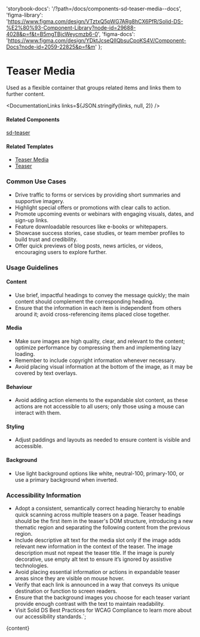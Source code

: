 

  'storybook-docs': '/?path=/docs/components-sd-teaser-media--docs',
  'figma-library':
    'https://www.figma.com/design/VTztxQ5pWG7ARg8hCX6PfR/Solid-DS-%E2%80%93-Component-Library?node-id=29688-4028&p=f&t=B5mgTBjcWeycmzb6-0',
  'figma-docs': 'https://www.figma.com/design/YDktJcseQIIQbsuCpoKS4V/Component-Docs?node-id=2059-22825&p=f&m'
};

# Teaser Media

Used as a flexible container that groups related items and links them to further content.

<DefaultStory />

<DocumentationLinks links=${JSON.stringify(links, null, 2)} />

#### Related Components

[sd-teaser](/?path=/docs/components-sd-teaser--docs)

#### Related Templates

- [Teaser Media](/?path=/docs/templates-teaser-media--docs)
- [Teaser](/?path=/docs/templates-teaser--docs)

### Common Use Cases

- Drive traffic to forms or services by providing short summaries and supportive imagery.
- Highlight special offers or promotions with clear calls to action.
- Promote upcoming events or webinars with engaging visuals, dates, and sign-up links.
- Feature downloadable resources like e-books or whitepapers.
- Showcase success stories, case studies, or team member profiles to build trust and credibility.
- Offer quick previews of blog posts, news articles, or videos, encouraging users to explore further.

### Usage Guidelines

#### Content

- Use brief, impactful headings to convey the message quickly; the main content should complement the corresponding heading.
- Ensure that the information in each item is independent from others around it; avoid cross-referencing items placed close together.

#### Media

- Make sure images are high quality, clear, and relevant to the content; optimize performance by compressing them and implementing lazy loading.
- Remember to include copyright information whenever necessary.
- Avoid placing visual information at the bottom of the image, as it may be covered by text overlays.

#### Behaviour

- Avoid adding action elements to the expandable slot content, as these actions are not accessible to all users; only those using a mouse can interact with them.

#### Styling

- Adjust paddings and layouts as needed to ensure content is visible and accessible.

#### Background

- Use light background options like white, neutral-100, primary-100, or use a primary background when inverted.

### Accessibility Information

- Adopt a consistent, semantically correct heading hierarchy to enable quick scanning across multiple teasers on a page. Teaser headings should be the first item in the teaser's DOM structure, introducing a new thematic region and separating the following content from the previous region.
- Include descriptive alt text for the media slot only if the image adds relevant new information in the context of the teaser. The image description must not repeat the teaser title. If the image is purely decorative, use empty alt text to ensure it’s ignored by assistive technologies.
- Avoid placing essential information or actions in expandable teaser areas since they are visible on mouse hover.
- Verify that each link is announced in a way that conveys its unique destination or function to screen readers.
- Ensure that the background images you choose for each teaser variant provide enough contrast with the text to maintain readability.
- Visit <sd-link href="https://www.figma.com/design/YDktJcseQIIQbsuCpoKS4V/Component-Docs?node-id=10708-5011&t=Z1FxSGWkmXG5r5sw-4" target="_blank">Solid DS Best Practices for WCAG Compliance</sd-link> to learn more about our accessibility standards.`;

<Meta title="Components/sd-teaser-media/Overview" />

<OverviewFormatter story={SdTeaserMediaStories.Default}>{content}</OverviewFormatter>
